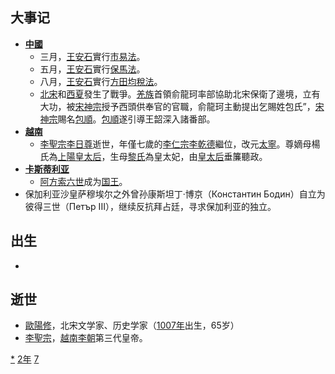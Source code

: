 {{yearTOC|1072|辽'''[[咸雍|咸雍]]八年'''；北宋'''[[熙宁|熙宁]]五年'''；西夏'''[[天賜禮盛國慶|天賜禮盛國慶]]四年'''；大理'''[[正德_(大理)|正德]]十一年'''；越南'''[[神武_(越南)|神武]]四年'''，'''[[太寧_(越南)|太寧]]元年'''；日本'''[[延久|延久]]四年'''}}

== 大事记 ==
*'''[[中國|中國]]'''
**三月，[[王安石|王安石]]實行[[市易法|市易法]]。
**五月，[[王安石|王安石]]實行[[保馬法|保馬法]]。
**八月，[[王安石|王安石]]實行[[方田均稅法|方田均稅法]]。
**[[北宋|北宋]]和[[西夏|西夏]]發生了戰爭。[[羌族|羌族]]首領俞龍珂率部協助北宋保衛了邊境，立有大功，被[[宋神宗|宋神宗]]授予西頭供奉官的官職，俞龍珂主動提出乞賜姓包氏”，[[宋神宗|宋神宗]]賜名[[包順|包順]]。[[包順|包順]]遂引導王韶深入諸番部。
*'''[[越南|越南]]'''
**[[李聖宗|李聖宗]][[李日尊|李日尊]]逝世，年僅七歲的[[李仁宗|李仁宗]][[李乾德|李乾德]]繼位，改元[[太寧_(李乾德)|太寧]]。尊嫡母楊氏為[[上陽皇后|上陽皇太后]]，生母[[倚蘭夫人|黎氏]]為皇太妃，由[[上陽皇后|皇太后]]垂簾聽政。
*'''[[卡斯蒂利亚|卡斯蒂利亚]]'''
**[[阿方索六世_(莱昂)|阿方索六世]]成为[[卡斯蒂利亚君主列表|国王]]。
*保加利亚沙皇萨穆埃尔之外曾孙康斯坦丁·博京（Константин Бодин）自立为彼得三世（Петър III），继续反抗拜占廷，寻求保加利亚的独立。

== 出生 ==
*

== 逝世 ==
{{Wikisource year mention}}
*[[欧阳修|歐陽修]]，北宋文学家、历史学家（[[1007年|1007年]]出生，65岁）
*[[李聖宗|李聖宗]]，[[越南|越南]][[李朝_(越南)|李朝]]第三代皇帝。

[[Category:1072年|*]]
[[Category:1070年代|2年]]
[[Category:11世纪各年|7]]